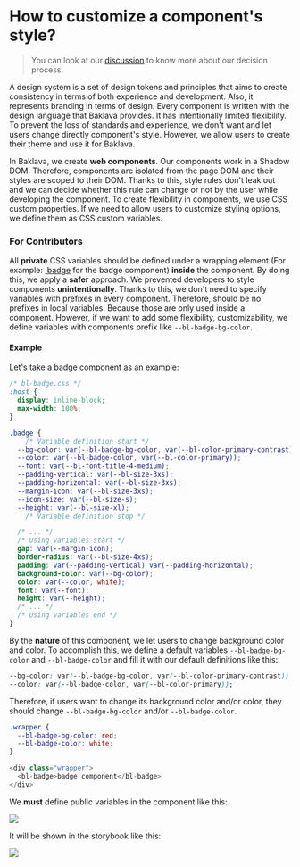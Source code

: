 
<Meta title="Documentation/Customizing Components Style" />

# How to customize a component's style?
> You can look at our [discussion](https://github.com/Trendyol/baklava/discussions/164) to know more about our decision process.

A design system is a set of design tokens and principles that aims to create consistency in terms of both experience and development. Also, it represents branding in terms of design. Every component is written with the design language that Baklava provides. It has intentionally limited flexibility. To prevent the loss of standards and experience, we don't want and let users change directly component's style. However, we allow users to create their theme and use it for Baklava.

In Baklava, we create __web components__. Our components work in a Shadow DOM. Therefore, components are isolated from the page DOM and their styles are scoped to their DOM. Thanks to this, style rules don't leak out and we can decide whether this rule can change or not by the user while developing the component. To create flexibility in components, we use CSS custom properties. If we need to allow users to customize styling options, we define them as CSS custom variables.


### For Contributors

All __private__ CSS variables should be defined under a wrapping element (For example: [.badge](https://github.com/Trendyol/baklava/blob/4ea8f5aca610a97c73898c8d13173da079a2c776/src/components/badge/bl-badge.css#L6)
for the badge component) __inside__ the component.
By doing this, we apply a __safer__ approach. We prevented developers to style components __unintentionally__. Thanks to this, we don't need to specify variables
with prefixes in every component. Therefore, should be no prefixes in local variables. Because those are only used inside a component.
However, if we want to add some flexibility, customizability, we define variables with components prefix like `--bl-badge-bg-color`.

#### Example

Let's take a badge component as an example:
```css
/* bl-badge.css */
:host {
  display: inline-block;
  max-width: 100%;
}

.badge {
    /* Variable definition start */
  --bg-color: var(--bl-badge-bg-color, var(--bl-color-primary-contrast));
  --color: var(--bl-badge-color, var(--bl-color-primary));
  --font: var(--bl-font-title-4-medium);
  --padding-vertical: var(--bl-size-3xs);
  --padding-horizontal: var(--bl-size-3xs);
  --margin-icon: var(--bl-size-3xs);
  --icon-size: var(--bl-size-s);
  --height: var(--bl-size-xl);
    /* Variable definition stop */

  /* ... */
  /* Using variables start */
  gap: var(--margin-icon);
  border-radius: var(--bl-size-4xs);
  padding: var(--padding-vertical) var(--padding-horizontal);
  background-color: var(--bg-color);
  color: var(--color, white);
  font: var(--font);
  height: var(--height);
  /* ... */
  /* Using variables end */
}
```
By the __nature__ of this component, we let users to change background color and color. To accomplish this,
we define a default variables `--bl-badge-bg-color` and `--bl-badge-color` and fill it with our default definitions like this:

```css
--bg-color: var(--bl-badge-bg-color, var(--bl-color-primary-contrast));
--color: var(--bl-badge-color, var(--bl-color-primary));
```

Therefore, if users want to change its background color and/or color, they should change `--bl-badge-bg-color` and/or `--bl-badge-color`.
```css
.wrapper {
  --bl-badge-bg-color: red;
  --bl-badge-color: white;
}
```
```js
<div class="wrapper">
  <bl-badge>badge component</bl-badge>
</div>
```


We __must__ define public variables in the component like this:

<img src={cssCustomPropertiesComponentImage} />

It will be shown in the storybook like this:

<img src={cssCustomPropertiesStorybookImage} />
